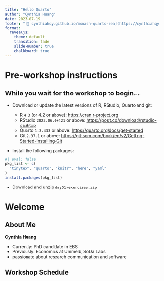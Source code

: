 ```yaml
---
title: "Hello Quarto"
author: "Cynthia Huang"
date: 2023-07-19
footer: "[🔗 cynthiahqy.github.io/monash-quarto-aea](https://cynthiahqy.github.io/monash-quarto-aea)"
format:
  revealjs:
    theme: default
    transition: fade
    slide-number: true
    chalkboard: true
---
```


# Pre-workshop instructions

## While you wait for the workshop to begin... {.smaller}

-   Download or update the latest versions of R, RStudio, Quarto and git:

    -   R `4.3` (or 4.2 or above): <https://cran.r-project.org>
    -   RStudio `2023.06.0+421` or above: <https://posit.co/download/rstudio-desktop>
    -   Quarto `1.3.433` or above: <https://quarto.org/docs/get-started>
    -   Git `2.37.1` or above: <https://git-scm.com/book/en/v2/Getting-Started-Installing-Git>

-   Install the following packages:
```r
#| eval: false
pkg_list <- c(
  "tinytex", "quarto", "knitr", "here", "yaml"
)
install.packages(pkg_list)
```

-   Download and unzip [`day01-exercises.zip`](https://cynthiahqy.github.io/monash-quarto-aea/day01-exercises.zip)

# Welcome

## About Me

**Cynthia Huang**

- Currently: PhD candidate in EBS
- Previously: Economics at Unimelb, SoDa Labs
- passionate about research communication and software

## Workshop Schedule



